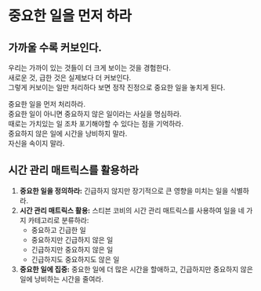# 중요한 일을 먼저 하라

## 가까울 수록 커보인다.
우리는 가까이 있는 것들이 더 크게 보이는 것을 경험한다.\
새로운 것, 급한 것은 실제보다 더 커보인다.\
그렇게 커보이는 일만 처리하다 보면 정작 진정으로 중요한 일을 놓치게 된다.

중요한 일을 먼저 처리하라.\
중요한 일이 아니면 중요하지 않은 일이라는 사실을 명심하라.\
때로는 가치있는 일 조차 포기해야할 수 있다는 점을 기억하라.\
중요하지 않은 일에 시간을 낭비하지 말라.\
자신을 속이지 말라.

## 시간 관리 매트릭스를 활용하라
1. **중요한 일을 정의하라:** 긴급하지 않지만 장기적으로 큰 영향을 미치는 일을 식별하라.
2. **시간 관리 매트릭스 활용:** 스티븐 코비의 시간 관리 매트릭스를 사용하여 일을 네 가지 카테고리로 분류하라:
    - 중요하고 긴급한 일
    - 중요하지만 긴급하지 않은 일
    - 긴급하지만 중요하지 않은 일
    - 긴급하지도 중요하지도 않은 일
3. **중요한 일에 집중:** 중요한 일에 더 많은 시간을 할애하고, 긴급하지만 중요하지 않은 일에 낭비하는 시간을 줄여라.

